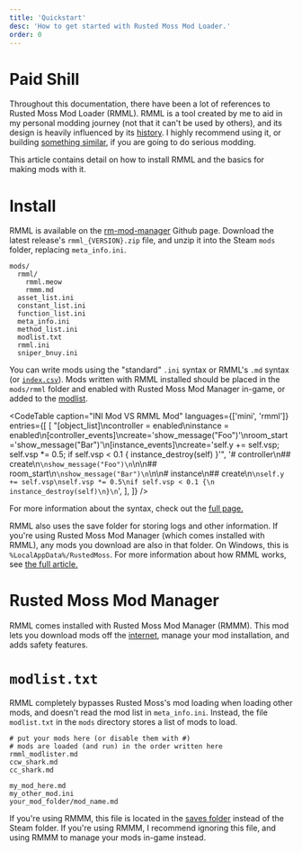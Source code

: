 ```yaml
---
title: 'Quickstart'
desc: 'How to get started with Rusted Moss Mod Loader.'
order: 0
---
```



# Paid Shill

Throughout this documentation, there have been a lot of references to Rusted Moss Mod Loader (RMML). RMML is a tool created by me to aid in my personal modding journey (not that it can't be used by others), and its design is heavily influenced by its [history](/rm-docs/rmml/history). I highly recommend using it, or building [something similar](/rm-docs/mose/mods#globalmod_map), if you are going to do serious modding.

This article contains detail on how to install RMML and the basics for making mods with it.

# Install

RMML is available on the [rm-mod-manager](https://github.com/Harlem512/rm-mod-manager/releases) Github page. Download the latest release's `rmml_{VERSION}.zip` file, and unzip it into the Steam `mods` folder, replacing `meta_info.ini`.

```
mods/
  rmml/
    rmml.meow
    rmmm.md
  asset_list.ini
  constant_list.ini
  function_list.ini
  meta_info.ini
  method_list.ini
  modlist.txt
  rmml.ini
  sniper_bnuy.ini
```

You can write mods using the "standard" `.ini` syntax or RMML's `.md` syntax (or [`index.csv`](/rm-docs/rmml/advanced#indexcsv)). Mods written with RMML installed should be placed in the `mods/rmml` folder and enabled with Rusted Moss Mod Manager in-game, or added to the [modlist](#modlisttxt).

<CodeTable
  caption="INI Mod VS RMML Mod"
  languages={['mini', 'rmml']}
  entries={[
    [
      "[object_list]\ncontroller = enabled\ninstance = enabled\n[controller_events]\ncreate='show_message(\"Foo\")'\nroom_start='show_message(\"Bar\")'\n[instance_events]\ncreate='self.y += self.vsp; self.vsp *= 0.5; if self.vsp < 0.1 { instance_destroy(self) }'",
      '# controller\n## create\n```\nshow_message("Foo")\n```\n\n## room_start\n```\nshow_message("Bar")\n```\n\n# instance\n## create\n```\nself.y += self.vsp\nself.vsp *= 0.5\nif self.vsp < 0.1 {\n  instance_destroy(self)\n}\n```',
    ],
  ]}
/>

For more information about the syntax, check out the [full page.](/rm-docs/rmml/advanced#md)

RMML also uses the save folder for storing logs and other information. If you're using Rusted Moss Mod Manager (which comes installed with RMML), any mods you download are also in that folder. On Windows, this is `%LocalAppData%/RustedMoss`. For more information about how RMML works, see [the full article.](/rm-docs/modding/rmml)

# Rusted Moss Mod Manager

RMML comes installed with Rusted Moss Mod Manager (RMMM). This mod lets you download mods off the [internet](https://github.com/Harlem512/rm-mod-database), manage your mod installation, and adds safety features. 

# `modlist.txt`

RMML completely bypasses Rusted Moss's mod loading when loading other mods, and doesn't read the mod list in `meta_info.ini`. Instead, the file `modlist.txt` in the `mods` directory stores a list of mods to load.

```
# put your mods here (or disable them with #)
# mods are loaded (and run) in the order written here
rmml_modlister.md
ccw_shark.md
cc_shark.md

my_mod_here.md
my_other_mod.ini
your_mod_folder/mod_name.md
```

If you're using RMMM, this file is located in the [saves folder](/rm-docs/gml/architecture#folders) instead of the Steam folder. If you're using RMMM, I recommend ignoring this file, and using RMMM to manage your mods in-game instead.